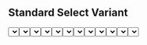 
<Meta title="Select" component={Select} />

<Story name="Select">
  <Box css={{ display: "grid", gap:"10px", gridTemplateColumns: '1fr 1fr' }}>
  <Box>
  <h2>Standard Select Variant</h2>
  <Box css={{ display: "flex", gap: "20px", alignItems: 'flex-end' }}>
    <Box css={{ width: "300px" }}>
      <Select
        options={[
          { value: "red", label: "Red" },
          { value: "blue", label: "Blue" },
          { value: "black", label: "Black" }
        ]}
        label="Single"
        id="Single"
        name="Single"
        placeholder="Select..."
      />
    </Box>
    <Box css={{ width: "300px" }}>
      <Select
        options={[
          { value: "red", label: "Red" },
          { value: "blue", label: "Blue" },
          { value: "black", label: "Black" }
        ]}
        isMulti
        label="isMulti"
        id="isMulti"
        name="isMulti"
        placeholder="Select..."
      />
    </Box>
  </Box>
  <h2>With helperText</h2>
  <Box css={{ display: "flex", gap: "20px", alignItems: 'flex-end' }}>
    <Box css={{ width: "300px" }}>
      <Select
        options={[
          { value: "red", label: "Red" },
          { value: "blue", label: "Blue" },
          { value: "black", label: "Black" }
        ]}
        label="Single"
        id="Single"
        name="Single"
        placeholder="Select..."
        helperText='Mensagem de erro'
      />
    </Box>
    <Box css={{ width: "300px" }}>
      <Select
        options={[
          { value: "red", label: "Red" },
          { value: "blue", label: "Blue" },
          { value: "black", label: "Black" }
        ]}
        isMulti
        label="isMulti"
        id="isMulti"
        name="isMulti"
        placeholder="Select..."
         helperText='Mensagem de erro'
      />
    </Box>
  </Box>
  </Box>
  <Box>
  <h2>Variants</h2>
  <Box css={{display:"grid", gap: "20px"}}>
  <Box css={{ display: "flex", gap: "20px", alignItems: 'flex-end' }}>
    <Box css={{ width: "300px" }}>
      <Select
        options={[
          { value: "red", label: "Red" },
          { value: "blue", label: "Blue" },
          { value: "black", label: "Black" }
        ]}
        label="Single Info Select Variant"
        id="Single"
        name="Single"
        placeholder="Select..."
        variant='info'
      />
    </Box>
    <Box css={{ width: "300px" }}>
      <Select
        options={[
          { value: "red", label: "Red" },
          { value: "blue", label: "Blue" },
          { value: "black", label: "Black" }
        ]}
        isMulti
        label="isMulti Info Select Variant"
        id="isMulti"
        name="isMulti"
        placeholder="Select..."
        variant='info'
      />
    </Box>
  </Box>
  <Box css={{ display: "flex", gap: "20px", alignItems: 'flex-end' }}>
    <Box css={{ width: "300px" }}>
      <Select
        options={[
          { value: "red", label: "Red" },
          { value: "blue", label: "Blue" },
          { value: "black", label: "Black" }
        ]}
        label="Single Warning Select Variant"
        id="Single"
        name="Single"
        placeholder="Select..."
        variant='warning'
      />
    </Box>
    <Box css={{ width: "300px" }}>
      <Select
        options={[
          { value: "red", label: "Red" },
          { value: "blue", label: "Blue" },
          { value: "black", label: "Black" }
        ]}
        isMulti
        label="isMulti Warning Select Variant"
        id="isMulti"
        name="isMulti"
        placeholder="Select..."
        variant='warning'
      />
    </Box>
  </Box>
  <Box css={{ display: "flex", gap: "20px", alignItems: 'flex-end' }}>
    <Box css={{ width: "300px" }}>
      <Select
        options={[
          { value: "red", label: "Red" },
          { value: "blue", label: "Blue" },
          { value: "black", label: "Black" }
        ]}
        label="Single Danger Select Variant"
        id="Single"
        name="Single"
        placeholder="Select..."
        variant='danger'
      />
    </Box>
    <Box css={{ width: "300px" }}>
      <Select
        options={[
          { value: "red", label: "Red" },
          { value: "blue", label: "Blue" },
          { value: "black", label: "Black" }
        ]}
        isMulti
        label="isMulti Danger Select Variant"
        id="isMulti"
        name="isMulti"
        placeholder="Select..."
        variant='danger'
      />
    </Box>
  </Box>
    <Box css={{ display: "flex", gap: "20px", alignItems: 'flex-end' }}>
    <Box css={{ width: "300px" }}>
      <Select
        options={[
          { value: "red", label: "Red" },
          { value: "blue", label: "Blue" },
          { value: "black", label: "Black" }
        ]}
        label="Single Success Select Variant"
        id="Single"
        name="Single"
        placeholder="Select..."
        variant='success'
      />
    </Box>
    <Box css={{ width: "300px" }}>
      <Select
        options={[
          { value: "red", label: "Red" },
          { value: "blue", label: "Blue" },
          { value: "black", label: "Black" }
        ]}
        isMulti
        label="isMulti Success Select Variant"
        id="isMulti"
        name="isMulti"
        placeholder="Select..."
        variant='success'
      />
    </Box>
    </Box>
  </Box>
  </Box>
  </Box>
</Story>

